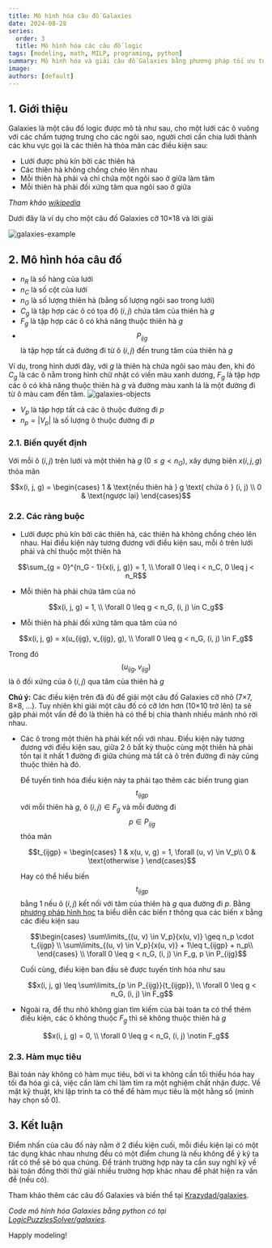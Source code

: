 ```yaml
---
title: Mô hình hóa câu đố Galaxies
date: 2024-08-28
series:
  order: 3
  title: Mô hình hóa các câu đố logic
tags: [modeling, math, MILP, programing, python]
summary: Mô hình hóa và giải câu đố Galaxies bằng phương pháp tối ưu tuyến tính hỗn hợp nguyên.
image:
authors: [default]
---
```



## 1. Giới thiệu

Galaxies là một câu đố logic được mô tả như sau, cho một lưới các ô vuông
với các chấm tượng trưng cho các ngôi sao, người chơi cần chia lưới thành các
khu vực gọi là các thiên hà thỏa mãn các điều kiện sau:
- Lưới được phủ kín bởi các thiên hà
- Các thiên hà không chồng chéo lên nhau
- Mỗi thiên hà phải và chỉ chứa một ngôi sao ở giữa làm tâm
- Mỗi thiên hà phải đối xứng tâm qua ngôi sao ở giữa

*Tham khảo [wikipedia](https://en.wikipedia.org/wiki/Tentai_Show)*

Dưới đây là ví dụ cho một câu đố Galaxies cỡ 10×18 và lời giải

![galaxies-example](/posts/Galaxies.png)

## 2. Mô hình hóa câu đố

- $n_R$ là số hàng của lưới
- $n_C$ là số cột của lưới
- $n_G$ là số lượng thiên hà (bằng số lượng ngôi sao trong lưới)
- $C_g$ là tập hợp các ô có tọa độ $(i, j)$ chứa tâm của thiên hà $g$
- $F_g$ là tập hợp các ô có khả năng thuộc thiên hà $g$
- $$P_{ijg}$$ là tập hợp tất cả đường đi từ ô $(i, j)$ đến trung tâm của thiên hà $g$

Ví dụ, trong hình dưới đây, với $g$ là thiên hà chứa ngôi sao màu đen, khi đó $C_g$ là các
ô nằm trong hình chữ nhật có viền màu xanh dương, $F_g$ là tập hợp các ô có khả năng thuộc thiên hà
$g$ và đường màu xanh lá là một đường đi từ ô màu cam đến tâm.
![galaxies-objects](/posts/GalaxiesObjects.png)

- $V_p$ là tập hợp tất cả các ô thuộc đường đi $p$
- $n_p = |V_p|$ là số lượng ô thuộc đường đi $p$

### 2.1. Biến quyết định

Với mỗi ô $(i, j)$ trên lưới và một thiên hà $g$ ($0 \leq g < n_G$), xây dựng biên $x(i, j, g)$ thỏa mãn
```math
x(i, j, g) = \begin{cases}
  1 & \text{nếu thiên hà } g \text{ chứa ô } (i, j) \\
  0 & \text{ngược lại}
\end{cases}
```

### 2.2. Các ràng buộc

- Lưới được phủ kín bởi các thiên hà, các thiên hà không chồng chéo lên nhau. Hai điều kiện này tương đương
với điều kiện sau, mỗi ô trên lưới phải và chỉ thuộc một thiên hà
```math
\sum_{g = 0}^{n_G - 1}{x(i, j, g)} = 1,  \\ \forall 0 \leq i < n_C, 0 \leq j < n_R
```

- Mỗi thiên hà phải chứa tâm của nó
```math
x(i, j, g) = 1, \\ \forall 0 \leq g < n_G, (i, j) \in C_g
```

- Mỗi thiên hà phải đối xứng tâm qua tâm của nó
```math
x(i, j, g) = x(u_{ijg}, v_{ijg}, g), \\ \forall 0 \leq g < n_G, (i, j) \in F_g
```
  Trong đó $$(u_{ijg}, v_{ijg})$$ là ô đối xứng của ô $(i, j)$ qua tâm của thiên hà $g$

**Chú ý:** Các điều kiện trên đã đủ để giải một câu đố Galaxies cỡ nhỏ (7×7, 8×8, ...). Tuy nhiên
khi giải một câu đố có cỡ lớn hơn (10×10 trở lên) ta sẽ gặp phải một vấn đề đó là thiên hà có thể bị chia thành
nhiều mảnh nhỏ rời nhau.

- Các ô trong một thiên hà phải kết nối với nhau. Điều kiện này tương đương với điều kiện sau, giữa 2 ô bất
kỳ thuộc cùng một thiên hà phải tồn tại ít nhất 1 đường đi giữa chúng mà tất cả ô trên đường đi này cũng thuộc
thiên hà đó.

  Để tuyến tình hóa điều kiện này ta phải tạo thêm các biến trung gian $$t_{ijgp}$$ với mỗi thiên hà
  $g$, ô $(i, j) \in F_g$ và mỗi đường đi $$p \in P_{ijg}$$ thỏa mãn

  ```math
  t_{ijgp} = \begin{cases}
    1 & x(u, v, g) = 1, \forall (u, v) \in V_p\\
    0 & \text{otherwise }
  \end{cases}
  ```
  Hay có thể hiểu biến $$t_{ijgp}$$ bằng 1 nếu ô $(i, j)$ kết nối với tâm của thiên hà $g$ qua đường đi $p$.
  Bằng [phương pháp hình học](/blog/modeling-tips-trick#2-m%C3%B4-h%C3%ACnh-h%C3%B3a-r%C3%A0ng-bu%E1%BB%99c-phi-tuy%E1%BA%BFn-b%E1%BA%B1ng-h%C3%ACnh-h%E1%BB%8Dc)
  ta biểu diễn các biến $t$ thông qua các biến $x$ bằng các điều kiện sau

  ```math
  \begin{cases}
    \sum\limits_{(u, v) \in V_p}{x(u, v)} \geq n_p \cdot t_{ijgp} \\
    \sum\limits_{(u, v) \in V_p}{x(u, v)} + 1\leq t_{ijgp} + n_p\\
  \end{cases}
  \\ \forall 0 \leq g < n_G, (i, j) \in F_g, p \in P_{ijg}
  ```

  Cuối cùng, điều kiện ban đầu sẽ được tuyến tính hóa như sau
  ```math
  x(i, j, g) \leq \sum\limits_{p \in P_{ijg}}{t_{ijgp}}, \\ \forall 0 \leq g < n_G, (i, j) \in F_g
  ```
- Ngoài ra, để thu nhỏ không gian tìm kiếm của bài toán ta có thể thêm điều kiện, các ô không thuộc $F_g$ thì
sẽ không thuộc thiên hà $g$
```math
x(i, j, g) = 0, \\ \forall 0 \leq g < n_G, (i, j) \notin F_g
```

### 2.3. Hàm mục tiêu

Bài toán này không có hàm mục tiêu, bởi vì ta không cần tối thiểu hóa hay tối đa hóa gì cả, việc
cần làm chỉ làm tìm ra một nghiệm chất nhận được. Về mặt kỹ thuật, khi lập trình ta có thể để hàm
mục tiêu là một hằng số (mình hay chọn số 0).

## 3. Kết luận

Điểm nhấn của câu đố này nằm ở 2 điều kiện cuối, mỗi điều kiện lại có một tác dụng khác nhau nhưng
đều có một điểm chung là nếu không để ý kỹ ta rất có thể sẽ bỏ qua chúng. Để tránh trường hợp này
ta cần suy nghĩ kỹ về bài toán đồng thời thử giải nhiều trường hợp khác nhau để phát hiện ra vấn đề (nếu có).

Tham khảo thêm các câu đố Galaxies và biến thể tại [Krazydad/galaxies](https://krazydad.com/galaxies/).

*Code mô hình hóa Galaxies bằng python có tại [LogicPuzzlesSolver/galaxies](https://github.com/Tung-hehe/LogicPuzzlesSolver/blob/main/src/puzzles/galaxies.py).*

Happly modeling! <Twemoji emoji="clinking-beer-mugs" />
